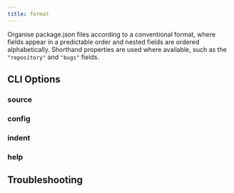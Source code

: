 ```yaml
---
title: format
---
```



Organise package.json files according to a conventional format, where fields appear in a predictable order and nested fields are ordered alphabetically. Shorthand properties are used where available, such as the `"repository"` and `"bugs"` fields.

## CLI Options

### source

<SourceOption command="format" />

### config

<ConfigOption command="format" />

### indent

<IndentOption command="format" />

### help

<HelpOption command="format" />

## Troubleshooting

<LogLevelOption command="format" />
